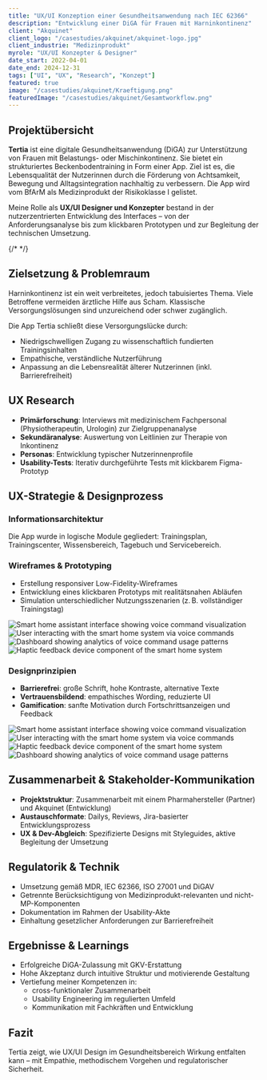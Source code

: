 ```yaml
---
title: "UX/UI Konzeption einer Gesundheitsanwendung nach IEC 62366"
description: "Entwicklung einer DiGA für Frauen mit Harninkontinenz"
client: "Akquinet"
client_logo: "/casestudies/akquinet/akquinet-logo.jpg"
client_industrie: "Medizinprodukt"
myrole: "UX/UI Konzepter & Designer"
date_start: 2022-04-01
date_end: 2024-12-31
tags: ["UI", "UX", "Research", "Konzept"]
featured: true
image: "/casestudies/akquinet/Kraeftigung.png"
featuredImage: "/casestudies/akquinet/Gesamtworkflow.png"
---
```


## Projektübersicht

**Tertia** ist eine digitale Gesundheitsanwendung (DiGA) zur Unterstützung von Frauen mit Belastungs- oder Mischinkontinenz. Sie bietet ein strukturiertes Beckenbodentraining in Form einer App. Ziel ist es, die Lebensqualität der Nutzerinnen durch die Förderung von Achtsamkeit, Bewegung und Alltagsintegration nachhaltig zu verbessern. Die App wird vom BfArM als Medizinprodukt der Risikoklasse I gelistet.

Meine Rolle als **UX/UI Designer und Konzepter** bestand in der nutzerzentrierten Entwicklung des Interfaces – von der Anforderungsanalyse bis zum klickbaren Prototypen und zur Begleitung der technischen Umsetzung.

{/* <BreakoutImage src="/projects/project-image-1.png" /> */}

## Zielsetzung & Problemraum

Harninkontinenz ist ein weit verbreitetes, jedoch tabuisiertes Thema. Viele Betroffene vermeiden ärztliche Hilfe aus Scham. Klassische Versorgungslösungen sind unzureichend oder schwer zugänglich.

Die App Tertia schließt diese Versorgungslücke durch:

- Niedrigschwelligen Zugang zu wissenschaftlich fundierten Trainingsinhalten
- Empathische, verständliche Nutzerführung
- Anpassung an die Lebensrealität älterer Nutzerinnen (inkl. Barrierefreiheit)

## UX Research

- **Primärforschung**: Interviews mit medizinischem Fachpersonal (Physiotherapeutin, Urologin) zur Zielgruppenanalyse
- **Sekundäranalyse**: Auswertung von Leitlinien zur Therapie von Inkontinenz
- **Personas**: Entwicklung typischer Nutzerinnenprofile
- **Usability-Tests**: Iterativ durchgeführte Tests mit klickbarem Figma-Prototyp

## UX-Strategie & Designprozess

### Informationsarchitektur

Die App wurde in logische Module gegliedert: Trainingsplan, Trainingscenter, Wissensbereich, Tagebuch und Servicebereich.

### Wireframes & Prototyping

- Erstellung responsiver Low-Fidelity-Wireframes
- Entwicklung eines klickbaren Prototyps mit realitätsnahen Abläufen
- Simulation unterschiedlicher Nutzungsszenarien (z. B. vollständiger Trainingstag)

<div class="relative -mx-4 my-8 md:-mx-8 lg:-mx-[120px]">
  <div class="grid grid-cols-2 gap-4 md:grid-cols-4">
    <Image
      src="/casestudies/akquinet/neuerTag.png"
      alt="Smart home assistant interface showing voice command visualization"
      width={360}
      height={800}
      class="w-full rounded-lg object-cover"
    />
    <Image
      src="/casestudies/akquinet/Symptomanzeige.png"
      alt="User interacting with the smart home system via voice commands"
      width={360}
      height={800}
      class="w-full rounded-lg object-cover"
    />
    <Image
      src="/casestudies/akquinet/Category_Fab.png"
      alt="Dashboard showing analytics of voice command usage patterns"
      width={360}
      height={800}
      class="w-full rounded-lg object-cover"
    />
    <Image
      src="/casestudies/akquinet/TE-Playlist-aktuell.png"
      alt="Haptic feedback device component of the smart home system"
      width={360}
      height={800}
      class="w-full rounded-lg object-cover" 
    />
  </div>
</div>

### Designprinzipien

- **Barrierefrei**: große Schrift, hohe Kontraste, alternative Texte
- **Vertrauensbildend**: empathisches Wording, reduzierte UI
- **Gamification**: sanfte Motivation durch Fortschrittsanzeigen und Feedback

<div class="relative -mx-4 my-8 md:-mx-8 lg:-mx-[120px]">
  <div class="grid grid-cols-2 gap-4 md:grid-cols-4">
    <Image
      src="/casestudies/akquinet/Eingabe.png"
      alt="Smart home assistant interface showing voice command visualization"
      width={360}
      height={800}
      class="w-full rounded-lg object-cover"
    />
    <Image
      src="/casestudies/akquinet/TE-01-open.png"
      alt="User interacting with the smart home system via voice commands"
      width={360}
      height={800}
      class="w-full rounded-lg object-cover"
    />
    <Image
      src="/casestudies/akquinet/TE-Basis-open.png"
      alt="Haptic feedback device component of the smart home system"
      width={360}
      height={800}
      class="w-full rounded-lg object-cover"
    />
    <Image
      src="/casestudies/akquinet/Wissen.png"
      alt="Dashboard showing analytics of voice command usage patterns"
      width={360}
      height={800}
      class="w-full rounded-lg object-cover"
    />
  </div>
</div>

## Zusammenarbeit & Stakeholder-Kommunikation

- **Projektstruktur**: Zusammenarbeit mit einem Pharmahersteller (Partner) und Akquinet (Entwicklung)
- **Austauschformate**: Dailys, Reviews, Jira-basierter Entwicklungsprozess
- **UX & Dev-Abgleich**: Spezifizierte Designs mit Styleguides, aktive Begleitung der Umsetzung


## Regulatorik & Technik

- Umsetzung gemäß MDR, IEC 62366, ISO 27001 und DiGAV
- Getrennte Berücksichtigung von Medizinprodukt-relevanten und nicht-MP-Komponenten
- Dokumentation im Rahmen der Usability-Akte
- Einhaltung gesetzlicher Anforderungen zur Barrierefreiheit


## Ergebnisse & Learnings

- Erfolgreiche DiGA-Zulassung mit GKV-Erstattung
- Hohe Akzeptanz durch intuitive Struktur und motivierende Gestaltung
- Vertiefung meiner Kompetenzen in:
  - cross-funktionaler Zusammenarbeit
  - Usability Engineering im regulierten Umfeld
  - Kommunikation mit Fachkräften und Entwicklung

<BreakoutImage src="/casestudies/akquinet/Abruch.png" alt="Wireframe: Anzeige eines Abruchzenarios mit der Aufforderung fertig zu Trainieren" />

## Fazit

Tertia zeigt, wie UX/UI Design im Gesundheitsbereich Wirkung entfalten kann – mit Empathie, methodischem Vorgehen und regulatorischer Sicherheit.
